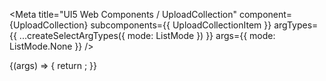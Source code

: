 
<Meta
  title="UI5 Web Components / UploadCollection"
  component={UploadCollection}
  subcomponents={{ UploadCollectionItem }}
  argTypes={{
    ...createSelectArgTypes({ mode: ListMode })
  }}
  args={{
    mode: ListMode.None
  }}
/>

<DocsHeader />

<Canvas>
  <Story name="Default">
    {(args) => {
      return <UploadCollection {...args} />;
    }}
  </Story>
</Canvas>

<ArgsTable story="." />

